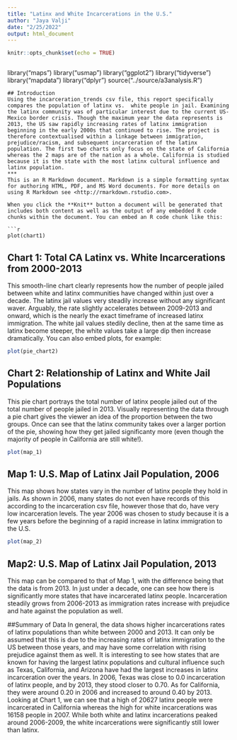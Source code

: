 ```yaml
---
title: "Latinx and White Incarcerations in the U.S."
author: "Jaya Valji"
date: "2/25/2022"
output: html_document
---
```


```r
knitr::opts_chunk$set(echo = TRUE)
```
```r
```
library("maps")
library("usmap")
library("ggplot2")
library("tidyverse")
library("mapdata")
library("dplyr")
source("../source/a3analysis.R")
```
## Introduction 
Using the incarceration_trends csv file, this report specifically compares the population of latinx vs.  white people in jail. Examining the latinx community was of particular interest due to the current US-Mexico border crisis. Though the maximum year the data represents is 2013, the US saw rapidly increasing rates of latinx immigration beginning in the early 2000s that continued to rise. The project is therefore contextualised within a linkage between immigration, prejudice/racism, and subsequent incarceration of the latinx population. The first two charts only focus on the state of California whereas the 2 maps are of the nation as a whole. California is studied because it is the state with the most latinx cultural influence and latinx population.
***
This is an R Markdown document. Markdown is a simple formatting syntax for authoring HTML, PDF, and MS Word documents. For more details on using R Markdown see <http://rmarkdown.rstudio.com>.

When you click the **Knit** button a document will be generated that includes both content as well as the output of any embedded R code chunks within the document. You can embed an R code chunk like this:

```r
plot(chart1)
```
## Chart 1: Total CA Latinx vs. White Incarcerations from 2000-2013
This smooth-line chart clearly represents how the number of people jailed between white and latinx communities have changed within just over a decade. The latinx jail values very steadily increase without any significant waver. Arguably, the rate slightly accelerates between 2009-2013 and onward, which is the nearly the exact timeframe of increased latinx immigration. The white jail values stedily decline, then at the same time as latinx become steeper, the white values take a large dip then increase dramatically.
You can also embed plots, for example:
```r
plot(pie_chart2)
```
## Chart 2: Relationship of Latinx and White Jail Populations
This pie chart portrays the total number of latinx people jailed out of the total number of people jailed in 2013. Visually representing the data through a pie chart gives the viewer an idea of the proportion between the two groups. Once can see that the latinx community takes over a larger portion of the pie, showing how they get jailed significanty more (even though the majority of people in California are still white!).

```r
plot(map_1)
```
## Map 1: U.S. Map of Latinx Jail Population, 2006
This map shows how states vary in the number of latinx people they hold in jails. As shown in 2006, many states do not even have records of this according to the incarceration csv file, however those that do, have very low incarceration levels. The year 2006 was chosen to study because it is a few years before the beginning of a rapid increase in latinx immigration to the U.S.
```r
plot(map_2)
```
## Map2: U.S. Map of Latinx Jail Population, 2013
This map can be compared to that of Map 1, with the difference being that the data is from 2013. In just under a decade, one can see how there is significantly more states that have incarcerated latinx people. Incarceration steadily grows from 2006-2013 as immigration rates increase with prejudice and hate against the population as well.

##Summary of Data
In general, the data shows higher incarcerations rates of latinx populations than white between 2000 and 2013. It can only be assumed that this is due to the increasing rates of latinx immigration to the US between those years, and may have some correlation with rising prejudice against them as well. It is interesting to see how states that are known for having the largest latinx populations and cultural influence such as Texas, California, and Arizona have had the largest increases in latinx incarceration over the years. In 2006, Texas was close to 0.0 incarceration of latinx people, and by 2013, they stood closer to 0.70. As for California, they were around 0.20 in 2006 and increased to around 0.40 by 2013. Looking at Chart 1, we can see that a high of 20627 latinx people were incarcerated in California whereas the high for white incarcerations was 16158 people in 2007. While both white and latinx incarcerations peaked around 2006-2009, the white incarcerations were significantly still lower than latinx.


